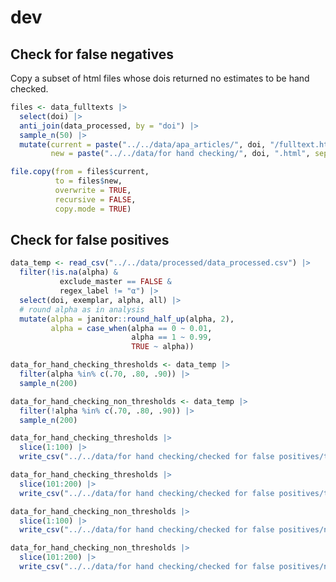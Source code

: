# dev

## Check for false negatives

Copy a subset of html files whose dois returned no estimates to be hand checked.

```r

files <- data_fulltexts |>
  select(doi) |>
  anti_join(data_processed, by = "doi") |>
  sample_n(50) |>
  mutate(current = paste("../../data/apa_articles/", doi, "/fulltext.html", sep = ""),
         new = paste("../../data/for hand checking/", doi, ".html", sep = ""))

file.copy(from = files$current,
          to = files$new, 
          overwrite = TRUE, 
          recursive = FALSE, 
          copy.mode = TRUE)

```

## Check for false positives

```r

data_temp <- read_csv("../../data/processed/data_processed.csv") |>
  filter(!is.na(alpha) & 
           exclude_master == FALSE &
           regex_label != "α") |>
  select(doi, exemplar, alpha, all) |>
  # round alpha as in analysis
  mutate(alpha = janitor::round_half_up(alpha, 2),
         alpha = case_when(alpha == 0 ~ 0.01,
                           alpha == 1 ~ 0.99,
                           TRUE ~ alpha)) 

data_for_hand_checking_thresholds <- data_temp |>
  filter(alpha %in% c(.70, .80, .90)) |>
  sample_n(200)

data_for_hand_checking_non_thresholds <- data_temp |>
  filter(!alpha %in% c(.70, .80, .90)) |>
  sample_n(200)

data_for_hand_checking_thresholds |>
  slice(1:100) |>
  write_csv("../../data/for hand checking/checked for false positives/thresholds annika.csv")

data_for_hand_checking_thresholds |>
  slice(101:200) |>
  write_csv("../../data/for hand checking/checked for false positives/thresholds ian.csv")

data_for_hand_checking_non_thresholds |>
  slice(1:100) |>
  write_csv("../../data/for hand checking/checked for false positives/non thresholds annika.csv")

data_for_hand_checking_non_thresholds |>
  slice(101:200) |>
  write_csv("../../data/for hand checking/checked for false positives/non thresholds ian.csv")

```